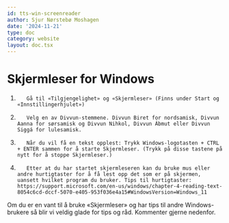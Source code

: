 ```yaml
---
id: tts-win-screenreader
author: Sjur Nørstebø Moshagen
date: '2024-11-21'
type: doc
category: website
layout: doc.tsx
---
```


# Skjermleser for Windows

1.        Gå til «Tilgjengelighet» og «Skjermleser» (Finns under Start og «Innstillingerhjulet»)
3.        Velg en av Divvun-stemmene. Divvun Biret for nordsamisk, Divvun Aanna for sørsamisk og Divvun Nihkol, Divvun Ábmut eller Divvun Siggá for lulesamisk.
4.        Når du vil få en tekst opplest: Trykk Windows-logotasten + CTRL + ENTER sammen for å starte Skjermleser. (Trykk på disse tastene på nytt for å stoppe Skjermleser.)
5.        Etter at du har startet skjermleseren kan du bruke mus eller andre hurtigtaster for å få lest opp det som er på skjermen, uansett hvilket program du bruker. Tips til hurtigtaster: https://support.microsoft.com/en-us/windows/chapter-4-reading-text-8054c6cd-dccf-5070-e405-953f036e4a15#WindowsVersion=Windows_11

Om du er en vant til å bruke «Skjermleser» og har tips til andre Windows-brukere så blir vi veldig glade for tips og råd. Kommenter gjerne nedenfor.
